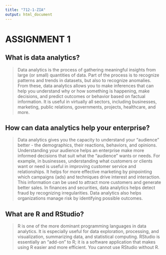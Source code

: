 ```yaml
---
title: "712-1-ZIA"
output: html_document
---
```


# ASSIGNMENT 1


## What is data analytics?

> Data analytics is the process of gathering meaningful insights from large (or small) quantities of data. Part of the process is to recognize patterns and trends in datasets, but also to recognize anomalies. From these, data analytics allows you to make inferences that can help you understand why or how something is happening, make decisions, and predict outcomes or behavior based on factual information. It is useful in virtually all sectors, including businesses, marketing, public relations, governments, projects, healthcare, and more.


## How can data analytics help your enterprise?

> Data analytics gives you the capacity to understand your "audience" better - the demographics, their reactions, behaviors, and opinions. Understanding your audience helps an enterprise make more informed decisions that suit what the "audience" wants or needs. For example, in businesses, understanding what customers or clients want or need is useful in improving customer service and relationships. It helps for more effective marketing by pinpointing which campaigns (ads) and techniques drive interest and interaction. This information can be used to attract more customers and generate better sales. In finances and securities, data analytics helps detect fraud by recognizing irregularities. Data analytics also helps organizations manage risk by identifying possible outcomes. 

## What are R and RStudio?
> R is one of the more dominant programming languages in data analytics. It is especially useful for data exploration, processing, and visualization, summarizing data, and statistical computing. RStudio is essentially an "add-on" to R; it is a software application that makes using R easier and more efficient. You cannot use RStudio without R. 